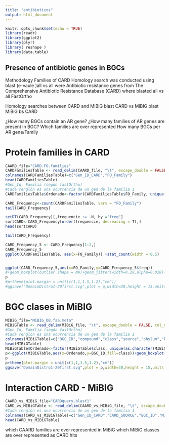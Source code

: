 ```yaml
---
title: "antibioticos"
output: html_document
---
```


```r
knitr::opts_chunk$set(echo = TRUE)
library(readr)
library(ggplot2)
library(plyr)
library( reshape )
library(data.table)

```

## Presence of antibiotic genes in BGCs 


Methodology
Families of CARD
Homology search was conducted using blast (e-vaule )all vs all were Antibiotic resistance genes from The Comprehensive Antibiotic Resistance Database (CARD) where blasted all vs all 
FastOrtho 

Homology searches between CARD and MIBiG 
blast CARD vs MiBIG
blast MiBiG bs CARD

¿How many BGCs contain an AR gene?
¿How many families of AR genes are present in BGC?
Which families are over represented
How many BGCs per AR gene/Family

# Protein families in CARD  
```r
CAARD_file="CARD.FO.families"
CARDFamiliesTable <- read_delim(CAARD_file, "\t", escape_double = FALSE, col_names = FALSE, trim_ws = TRUE)
colnames(CARDFamiliesTable)=c("Gen_ID_CARD","FO_Family")
head(CARDFamiliesTable)
#Gen_Id, Familia (según fastOrtho)
#Cada renglón es una ocurrencia de un gen de la familia 1
CARDFamiliesTable$Ordenado<-factor(CARDFamiliesTable$FO_Family, unique(as.character(CARDFamiliesTable$FO_Family)))

CARD_Frequency<-count(CARDFamiliesTable, vars = "FO_Family")
tail(CARD_Frequency)

setDT(CARD_Frequency)[,frequencie := .N, by ="freq"]
sortCARD<-CARD_Frequency[order(frequencie, decreasing = T),]
head(sortCARD)

tail(CARD_Frequency)

CARD_Frequency_5 <- CARD_Frequency[1:2,]
CARD_Frequency_5
ggplot(CARDFamiliesTable, aes(x=FO_Family)) +stat_count(width = 0.5)


ggplot(CARD_Frequency_5,aes(x=FO_Family,y=CARD_Frequency_5$freq))
#+geom_boxplot(outlier.shape = NA)+geom_jitter(width=0.28,alpha=0.028)+xlab("Gene families")+ylab("Number of domains")+theme(axis.text.x = element_text(size = 6))+theme(panel.grid.major = element_blank(),panel.grid.minor = element_blank(),legend.position = "none",panel.background = element_rect(fill = "white",colour = "grey50"))
p
#p+theme(plot.margin = unit(c(1,1,1.5,1.2),"cm"))
#ggsave("DomainDistro1-20first.svg",plot = p,width=30,height = 15,units = "cm")
```

# BGC clases in MiBIG  
```r
MIBiG_file="MiBIG_DB.faa.meta"
MIBiGTable <- read_delim(MIBiG_file, "\t", escape_double = FALSE, col_names = FALSE, trim_ws = TRUE)
#Gen_Id, Familia (según fastOrtho)
#Cada renglón es una ocurrencia de un gen de la familia 1
colnames(MIBiGTable)=c("BGC_ID","compound","class","source","phylum","kingdom","completness")
head(MIBiGTable)
MIBiGTable$Ordenado<-factor(MIBiGTable$class, unique(as.character(MIBiGTable$class)))
p<-ggplot(MIBiGTable,aes(x=Ordenado,y=BGC_ID,fill=class))+geom_boxplot(outlier.shape = NA)+geom_jitter(width=0.28,alpha=0.028)+xlab("Gene families")+ylab("Number of domains")+theme(axis.text.x = element_text(size = 6))+theme(panel.grid.major = element_blank(),panel.grid.minor = element_blank(),legend.position = "none",panel.background = element_rect(fill = "white",colour = "grey50"))
p
p+theme(plot.margin = unit(c(1,1,1.5,1.2),"cm"))
ggsave("DomainDistro1-20first.svg",plot = p,width=30,height = 15,units = "cm")

```

# Interaction CARD - MiBIG  
```r
CAARD_vs_MIBiG_file="CARDquery.blast1"
CARD_vs_MIBiGTable <- read_delim(CAARD_vs_MIBiG_file, "\t", escape_double = FALSE, col_names = FALSE, trim_ws = TRUE)
#Cada renglón es una ocurrencia de un gen de la familia 1
colnames(CARD_vs_MIBiGTable)=c("Gen_ID_CARD","CARD_SOURCE","BGC_ID","MIBIG_annotation","MIBIG_gen_Id")
head(CARD_vs_MIBiGTable)
```

which CAARD families are over represented in MiBiG
which MiBiG classes are over represented as CARD hits
